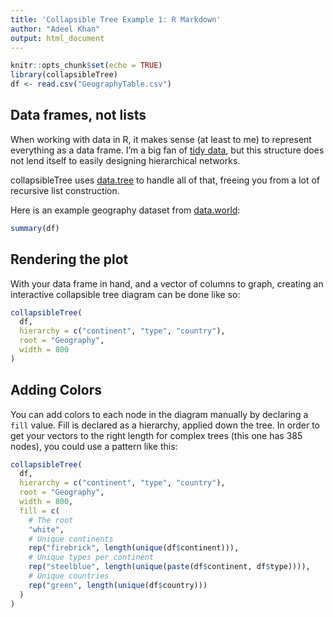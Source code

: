 ```yaml
---
title: 'Collapsible Tree Example 1: R Markdown'
author: "Adeel Khan"
output: html_document
---
```


```r
knitr::opts_chunk$set(echo = TRUE)
library(collapsibleTree)
df <- read.csv("GeographyTable.csv")
```

## Data frames, not lists

When working with data in R, it makes sense (at least to me) to represent everything as a data frame. I'm a big fan of [tidy data](https://cran.r-project.org/web/packages/tidyr/vignettes/tidy-data.html), but this structure does not lend itself to easily designing hierarchical networks. 

collapsibleTree uses [data.tree](https://cran.r-project.org/web/packages/data.tree/vignettes/data.tree.html) to handle all of that, freeing you from a lot of recursive list construction.

Here is an example geography dataset from [data.world](https://data.world/glx/geography-table):

```r
summary(df)
```

## Rendering the plot

With your data frame in hand, and a vector of columns to graph, creating an interactive collapsible tree diagram can be done like so:

```r
collapsibleTree(
  df,
  hierarchy = c("continent", "type", "country"),
  root = "Geography",
  width = 800
)
```

## Adding Colors

You can add colors to each node in the diagram manually by declaring a `fill` value. Fill is declared as a hierarchy, applied down the tree. In order to get your vectors to the right length for complex trees (this one has 385 nodes), you could use a pattern like this:

```r
collapsibleTree(
  df,
  hierarchy = c("continent", "type", "country"),
  root = "Geography",
  width = 800,
  fill = c(
    # The root
    "white",
    # Unique continents
    rep("firebrick", length(unique(df$continent))),
    # Unique types per continent
    rep("steelblue", length(unique(paste(df$continent, df$type)))),
    # Unique countries
    rep("green", length(unique(df$country)))
  )
)
```
